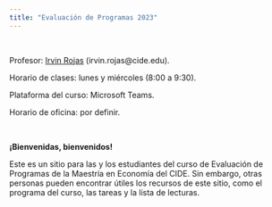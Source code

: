 ```yaml
---
title: "Evaluación de Programas 2023"
---
```


<br>

Profesor: [Irvin Rojas](https://www.rojasirvin.com/) (irvin.rojas\@cide.edu).

Horario de clases: lunes y miércoles (8:00 a 9:30).

Plataforma del curso: Microsoft Teams.

Horario de oficina: por definir.

<br>

**¡Bienvenidas, bienvenidos!**

Este es un sitio para las y los estudiantes del curso de Evaluación de Programas de la Maestría en Economía del CIDE. Sin embargo, otras personas pueden encontrar útiles los recursos de este sitio, como el programa del curso, las tareas y la lista de lecturas.
